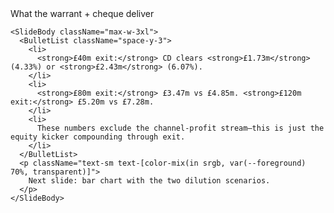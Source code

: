 <div className="flex h-full w-full flex-col">
  <div className="flex flex-1 flex-col gap-8 px-8 py-6 w-full max-w-5xl mx-auto">
    <SlideHeader eyebrow="CD equity proceeds" kicker="Equity only — channel cash is on top">
      What the warrant + cheque deliver
    </SlideHeader>

    <SlideBody className="max-w-3xl">
      <BulletList className="space-y-3">
        <li>
          <strong>£40m exit:</strong> CD clears <strong>£1.73m</strong> (4.33%) or <strong>£2.43m</strong> (6.07%).
        </li>
        <li>
          <strong>£80m exit:</strong> £3.47m vs £4.85m. <strong>£120m exit:</strong> £5.20m vs £7.28m.
        </li>
        <li>
          These numbers exclude the channel-profit stream—this is just the equity kicker compounding through exit.
        </li>
      </BulletList>
      <p className="text-sm text-[color-mix(in srgb, var(--foreground) 70%, transparent)]">
        Next slide: bar chart with the two dilution scenarios.
      </p>
    </SlideBody>
  </div>
</div>
